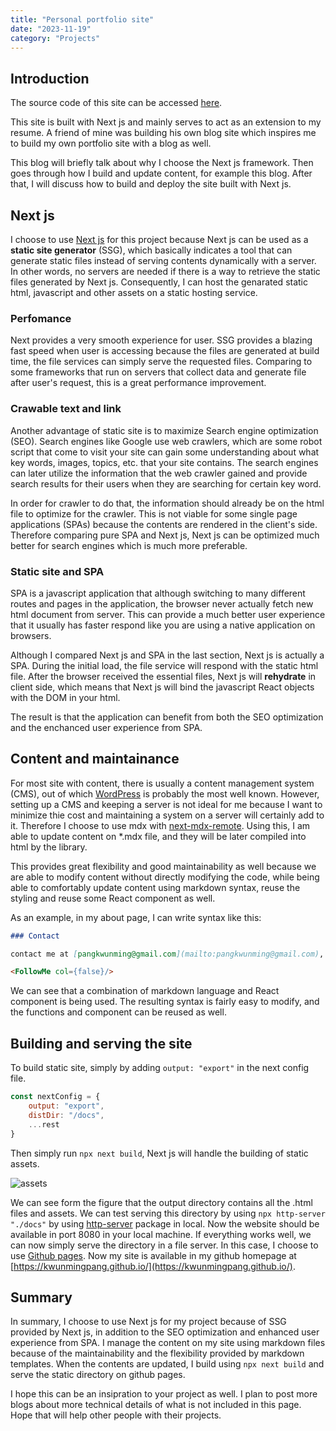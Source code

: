 ```yaml
---
title: "Personal portfolio site"
date: "2023-11-19"
category: "Projects"
---
```


## Introduction

The source code of this site can be accessed
[here](https://github.com/kwunmingpang/kwunmingpang.github.io).

This site is built with Next js and mainly serves to act as an extension to my resume. A friend of mine was building his own blog site which inspires me to build my own portfolio site with a blog as well.

This blog will briefly talk about why I choose the Next js framework. Then goes through how I build and update content, for example this blog. After that, I will discuss how to build and deploy the site built with Next js.

## Next js

I choose to use [Next js](https://nextjs.org/) for this project because Next js can be used as a **static site generator** (SSG), which basically indicates a tool that can generate static files instead of serving contents dynamically with a server. In other words, no servers are needed if there is a way to retrieve the static files generated by Next js. Consequently, I can host the genarated static html, javascript and other assets on a static hosting service.

### Perfomance

Next provides a very smooth experience for user. SSG provides a blazing fast speed when user is accessing because the files are generated at build time, the file services can simply serve the requested files. Comparing to some frameworks that run on servers that collect data and generate file after user's request, this is a great performance improvement.

### Crawable text and link

Another advantage of static site is to maximize Search engine optimization (SEO). Search engines like Google use web crawlers, which are some robot script that come to visit your site can gain some understanding about what key words, images, topics, etc. that your site contains. The search engines can later utilize the information that the web crawler gained and provide search results for their users when they are searching for certain key word.

In order for crawler to do that, the information should already be on the html file to optimize for the crawler. This is not viable for some single page applications (SPAs) because the contents are rendered in the client's side. Therefore comparing pure SPA and Next js, Next js can be optimized much better for search engines which is much more preferable.

### Static site and SPA

SPA is a javascript application that although switching to many different routes and pages in the application, the browser never actually fetch new html document from server. This can provide a much better user experience that it usually has faster respond like you are using a native application on browsers.

Although I compared Next js and SPA in the last section, Next js is actually a SPA. During the initial load, the file service will respond with the static html file. After the browser received the essential files, Next js will **rehydrate** in client side, which means that Next js will bind the javascript React objects with the DOM in your html.

The result is that the application can benefit from both the SEO optimization and the enchanced user experience from SPA.

## Content and maintainance

For most site with content, there is usually a content management system (CMS), out of which [WordPress](https://wordpress.com/) is probably the most well known. However, setting up a CMS and keeping a server is not ideal for me because I want to minimize thie cost and maintaining a system on a server will certainly add to it. Therefore I choose to use mdx with [next-mdx-remote](https://www.npmjs.com/package/next-mdx-remote). Using this, I am able to update content on \*.mdx file, and they will be later compiled into html by the library.

This provides great flexibility and good maintainability as well because we are able to modify content without directly modifying the code, while being able to comfortably update content using markdown syntax, reuse the styling and reuse some React component as well.

As an example, in my about page, I can write syntax like this:

```markdown
### Contact

contact me at [pangkwunming@gmail.com](mailto:pangkwunming@gmail.com), or the following options as well.

<FollowMe col={false}/>
```

We can see that a combination of markdown language and React component is being used. The resulting syntax is fairly easy to modify, and the functions and component can be reused as well. 

## Building and serving the site

To build static site, simply by adding `output: "export"` in the next config file. 

```js
const nextConfig = {
    output: "export",
    distDir: "/docs",
    ...rest
}
```

Then simply run `npx next build`, Next js will handle the building of static assets. 

![assets](/assets/blog/project-portfolio-next-build.png)

We can see form the figure that the output directory contains all the .html files and assets. We can test serving this directory by using `npx http-server "./docs"` by using [http-server](https://www.npmjs.com/package/http-server) package in local. Now the website should be available in port 8080 in your local machine. If everything works well, we can now simply serve the directory in a file server. In this case, I choose to use [Github pages](https://pages.github.com/). Now my site is available in my github homepage at [https://kwunmingpang.github.io/](https://kwunmingpang.github.io/). 

## Summary

In summary, I choose to use Next js for my project because of SSG provided by Next js, in addition to the SEO optimization and enhanced user experience from SPA. I manage the content on my site using markdown files because of the maintainability and the flexibility provided by markdown templates. When the contents are updated, I build using `npx next build` and serve the static directory on github pages. 

I hope this can be an insipration to your project as well. I plan to post more blogs about more technical details of what is not included in this page. Hope that will help other people with their projects. 
